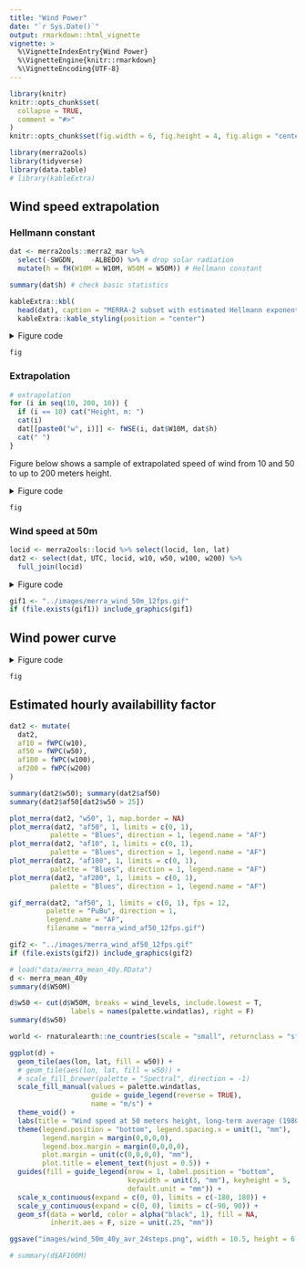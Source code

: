 ```yaml
---
title: "Wind Power"
date: "`r Sys.Date()`"
output: rmarkdown::html_vignette
vignette: >
  %\VignetteIndexEntry{Wind Power}
  %\VignetteEngine{knitr::rmarkdown}
  %\VignetteEncoding{UTF-8}
---
```


```r
library(knitr)
knitr::opts_chunk$set(
  collapse = TRUE,
  comment = "#>"
)
knitr::opts_chunk$set(fig.width = 6, fig.height = 4, fig.align = "center") 
```

```r
library(merra2ools)
library(tidyverse)
library(data.table)
# library(kableExtra)
```

## Wind speed extrapolation

### Hellmann constant
```r
dat <- merra2ools::merra2_mar %>%
  select(-SWGDN,	-ALBEDO) %>% # drop solar radiation
  mutate(h = fH(W10M = W10M, W50M = W50M)) # Hellmann constant

summary(dat$h) # check basic statistics

```


```r
kableExtra::kbl(
  head(dat), caption = "MERRA-2 subset with estimated Hellmann exponent (h)") %>% 
  kableExtra::kable_styling(position = "center")

```


<details>
  <summary>Figure code</summary>
```r
(h_mean <- mean(dat$h))
(h_median <- median(dat$h))

# .GeomVline_draw_key <- GeomVline$draw_key
GeomVline$draw_key <- GeomHline$draw_key # adjusting legend

fig <- ggplot(dat) +
  geom_histogram(aes(h, after_stat(density), 
                     fill = "Hellmann", colour = "NA"),
                 alpha = .75, show.legend = F, bins = 50) +
  labs(x = "Hellmann exponent (h)") +
  geom_vline(aes(xintercept = x, linetype = name),
             data = tibble(name = c("mean", "median"),
                           x = c(h_mean, h_median)),
             colour = "blue") +
  scale_linetype(name = "Statistics") +
  theme_bw() + 
  theme(legend.position = c(0.9, .8),
        legend.box.background = element_rect(
          colour = "black", fill = "grey"
          ))

```
</details>

```r
fig
```


### Extrapolation
```r
# extrapolation
for (i in seq(10, 200, 10)) {
  if (i == 10) cat("Height, m: ")
  cat(i)
  dat[[paste0("w", i)]] <- fWSE(i, dat$W10M, dat$h)
  cat(" ")
}
```

Figure below shows a sample of extrapolated speed of wind from 10 and 50 to up to 200 meters height.  

<details>
  <summary>Figure code</summary>
```r
dd <- dat %>% ungroup() %>%
  select(UTC, locid, starts_with("w", ignore.case = F)) %>%
  pivot_longer(cols = starts_with("w"), names_prefix = "w") %>%
  mutate(name = as.integer(name))

set.seed(0)
fig <- ggplot(filter(dd, locid %in% sample(locid, 100), UTC == dd$UTC[1])) +
  geom_line(aes(value, name, group = locid, colour = locid), 
            alpha = .75, show.legend = F, size = .75) +
  scale_colour_distiller(palette = "Spectral") +
  geom_hline(yintercept = 10, linetype = "dashed", colour = "blue", alpha = 1) + 
  geom_hline(yintercept = 50, linetype = "dashed", colour = "blue", alpha = 1) +
  # ylim(0, NA) +
  labs(x = "Wind speed, m/s", y = "Height, m") +
  scale_x_continuous(expand = c(0,0)) + 
  scale_y_continuous(expand = c(0,0), limits = c(0, NA), 
                     breaks = c(0, 10, 50, 100, 150, 200),
                     minor_breaks = c(0, 10, seq(25, 200, by = 25)),
                     labels = c(0, 10, 50, 100, 150, 200)) +
  geom_text(data = tibble(name = c("wind speed at 10m from MERRA-2 (W10M)", 
                                   "wind speed at 10m from MERRA-2 (W50M)"), 
                          x = c(19.2, 19.2), y = c(11, 51)),
                          size = 3, colour = "black", alpha = .85,
             aes(x, y, label = name), vjust = 0, hjust = 1) +
             # nudge_x = 0.25, nudge_y = 7) +
  theme_bw()

```
</details>

```r
fig
```


### Wind speed at 50m
```r
locid <- merra2ools::locid %>% select(locid, lon, lat) 
dat2 <- select(dat, UTC, locid, w10, w50, w100, w200) %>%
  full_join(locid)

```

<details>
  <summary>Figure code</summary>
```r
gif_merra(dat2, "w50", 1, fps = 12, filename = "merra_wind_50m_12fps.gif")

```
</details>

```r
gif1 <- "../images/merra_wind_50m_12fps.gif"
if (file.exists(gif1)) include_graphics(gif1)

```

## Wind power curve

<details>
  <summary>Figure code</summary>
```r
# Simplified wind power curve
wpc <- tibble( 
  mps = c(0:25, NA, 25.01, 26:30), # wind speed m/s
  af = fWPC(mps) # availability factor [0,1]
)

fig <- ggplot(wpc) + 
  geom_line(aes(x = mps, y = af, colour = "red"), size = 2, show.legend = F) +
  labs(x = "Wind speed, m/s", 
       y = "Wind turbine availability (capacity) factor") +
  theme_bw()
```
</details>

```r
fig
```


## Estimated hourly availabillity factor
```r

dat2 <- mutate(
  dat2,
  af10 = fWPC(w10),
  af50 = fWPC(w50),
  af100 = fWPC(w100),
  af200 = fWPC(w200)
)

summary(dat2$w50); summary(dat2$af50)
summary(dat2$af50[dat2$w50 > 25])

plot_merra(dat2, "w50", 1, map.border = NA)
plot_merra(dat2, "af50", 1, limits = c(0, 1), 
          palette = "Blues", direction = 1, legend.name = "AF")
plot_merra(dat2, "af10", 1, limits = c(0, 1),
          palette = "Blues", direction = 1, legend.name = "AF")
plot_merra(dat2, "af100", 1, limits = c(0, 1),
          palette = "Blues", direction = 1, legend.name = "AF")
plot_merra(dat2, "af200", 1, limits = c(0, 1), 
          palette = "Blues", direction = 1, legend.name = "AF")

gif_merra(dat2, "af50", 1, limits = c(0, 1), fps = 12, 
         palette = "PuBu", direction = 1,
         legend.name = "AF",
         filename = "merra_wind_af50_12fps.gif")

```


```r
gif2 <- "../images/merra_wind_af50_12fps.gif"
if (file.exists(gif2)) include_graphics(gif2)

```

```r
# load("data/merra_mean_40y.RData")
d <- merra_mean_40y
summary(d$W50M)

d$w50 <- cut(d$W50M, breaks = wind_levels, include.lowest = T, 
               labels = names(palette.windatlas), right = F)
summary(d$w50)

world <- rnaturalearth::ne_countries(scale = "small", returnclass = "sf")

ggplot(d) +
  geom_tile(aes(lon, lat, fill = w50)) +
  # geom_tile(aes(lon, lat, fill = w50)) +
  # scale_fill_brewer(palette = "Spectral", direction = -1)
  scale_fill_manual(values = palette.windatlas,
                    guide = guide_legend(reverse = TRUE),
                    name = "m/s") + 
  theme_void() + 
  labs(title = "Wind speed at 50 meters height, long-term average (1980-2019)") +
  theme(legend.position = "bottom", legend.spacing.x = unit(1, "mm"),
        legend.margin = margin(0,0,0,0),
        legend.box.margin = margin(0,0,0,0),
        plot.margin = unit(c(0,0,0,0), "mm"),
        plot.title = element_text(hjust = 0.5)) +
  guides(fill = guide_legend(nrow = 1, label.position = "bottom", 
                             keywidth = unit(3, "mm"), keyheight = 5,
                             default.unit = "mm")) +
  scale_x_continuous(expand = c(0, 0), limits = c(-180, 180)) +
  scale_y_continuous(expand = c(0, 0), limits = c(-90, 90)) +
  geom_sf(data = world, color = alpha("black", 1), fill = NA, 
          inherit.aes = F, size = unit(.25, "mm"))

ggsave("images/wind_50m_40y_avr_24steps.png", width = 10.5, height = 6.)

```

```r
# summary(d$AF100M)



```

